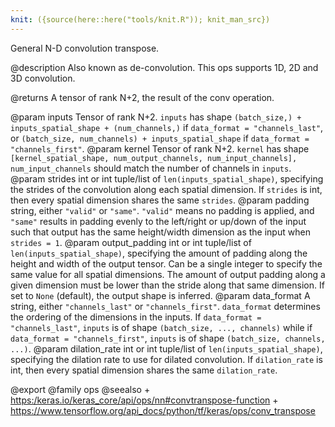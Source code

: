 ```yaml
---
knit: ({source(here::here("tools/knit.R")); knit_man_src})
---
```

General N-D convolution transpose.

@description
Also known as de-convolution. This ops supports 1D, 2D and 3D convolution.

@returns
    A tensor of rank N+2, the result of the conv operation.

@param inputs Tensor of rank N+2. `inputs` has shape
    `(batch_size,) + inputs_spatial_shape + (num_channels,)` if
    `data_format = "channels_last"`, or
    `(batch_size, num_channels) + inputs_spatial_shape` if
    `data_format = "channels_first"`.
@param kernel Tensor of rank N+2. `kernel` has shape
    `[kernel_spatial_shape, num_output_channels, num_input_channels],`
    `num_input_channels` should match the number of channels in
    `inputs`.
@param strides int or int tuple/list of `len(inputs_spatial_shape)`,
    specifying the strides of the convolution along each spatial
    dimension. If `strides` is int, then every spatial dimension shares
    the same `strides`.
@param padding string, either `"valid"` or `"same"`. `"valid"` means no
    padding is applied, and `"same"` results in padding evenly to the
    left/right or up/down of the input such that output has the
    same height/width dimension as the input when `strides = 1`.
@param output_padding int or int tuple/list of `len(inputs_spatial_shape)`,
    specifying the amount of padding along the height and width of
    the output tensor. Can be a single integer to specify the same
    value for all spatial dimensions. The amount of output padding
    along a given dimension must be lower than the stride along that
    same dimension. If set to `None` (default), the output shape is
    inferred.
@param data_format A string, either `"channels_last"` or `"channels_first"`.
    `data_format` determines the ordering of the dimensions in the
    inputs. If `data_format = "channels_last"`, `inputs` is of shape
    `(batch_size, ..., channels)` while if
    `data_format = "channels_first"`, `inputs` is of shape
    `(batch_size, channels, ...)`.
@param dilation_rate int or int tuple/list of `len(inputs_spatial_shape)`,
    specifying the dilation rate to use for dilated convolution. If
    `dilation_rate` is int, then every spatial dimension shares
    the same `dilation_rate`.

@export
@family ops
@seealso
+ <https:/keras.io/keras_core/api/ops/nn#convtranspose-function>
+ <https://www.tensorflow.org/api_docs/python/tf/keras/ops/conv_transpose>
